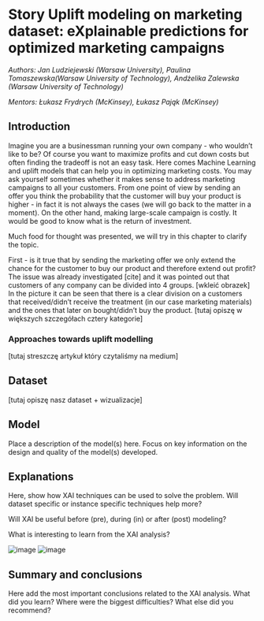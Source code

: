 # Story Uplift modeling on marketing dataset: eXplainable predictions for optimized marketing campaigns {#story-uplift-marketing}

*Authors: Jan Ludziejewski (Warsaw University), Paulina Tomaszewska(Warsaw University of Technology), Andżelika Zalewska (Warsaw University of Technology)*

*Mentors: Łukasz Frydrych (McKinsey), Łukasz Pająk (McKinsey)*

## Introduction 

Imagine you are a businessman running your own company - who wouldn't like to be?
Of course you want to maximize profits and cut down costs but often finding the tradeoff is not an easy task.
Here comes Machine Learning and uplift models that can help you in optimizing marketing costs.
You may ask yourself sometimes whether it makes sense to address marketing campaigns to all your customers. 
From one point of view by sending an offer you think the probability that the customer will buy your product is higher - in fact it is not always the cases 
(we will go back to the matter in a moment).
On the other hand, making large-scale campaign is costly. It would be good to know what is the return of investment. 

Much food for thought was presented, we will try in this chapter to clarify the topic.

First - is it true that by sending the marketing offer we only extend the chance for the customer to buy our product and therefore extend out profit?
The issue was already investigated [cite] and it was pointed out that customers of any company can be divided into 4 groups. [wkleić obrazek]
In the picture it can be seen that there is a clear division on a customers that received/didn't receive the treatment (in our case marketing materials) and the ones that later 
on bought/didn't buy the product. [tutaj opiszę w większych szczegółach cztery kategorie]

### Approaches towards uplift modelling
[tutaj streszczę artykuł który czytaliśmy na medium]

## Dataset
[tutaj opiszę nasz dataset + wizualizacje] 


## Model 

Place a description of the model(s) here. Focus on key information on the design and quality of the model(s) developed.

## Explanations

Here, show how XAI techniques can be used to solve the problem.
Will dataset specific or instance specific techniques help more?

Will XAI be useful before (pre), during (in) or after (post) modeling?

What is interesting to learn from the XAI analysis?

![image](images/09_shap_1.png)
![image](images/09_shap_2.png)

## Summary and conclusions 

Here add the most important conclusions related to the XAI analysis.
What did you learn? 
Where were the biggest difficulties?
What else did you recommend?
